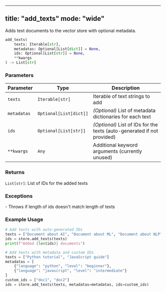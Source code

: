 
---
title: "add_texts"
mode: "wide"
---

Adds text documents to the vector store with optional metadata.

```python
add_texts(
    texts: Iterable[str],
    metadatas: Optional[List[dict]] = None,
    ids: Optional[List[str]] = None,
    **kwargs
) -> List[str]
```

### Parameters

| Parameter | Type | Description |
|-----------|------|-------------|
| `texts` | `Iterable[str]` | Iterable of text strings to add |
| `metadatas` | `Optional[List[dict]]` | _(Optional)_ List of metadata dictionaries for each text |
| `ids` | `Optional[List[str]]` | _(Optional)_ List of IDs for the texts (auto-generated if not provided) |
| `**kwargs` | `Any` | Additional keyword arguments (currently unused) |

### Returns

`List[str]`: List of IDs for the added texts

### Exceptions

<AccordionGroup>
    <Accordion title="ValueError">
        - Throws if length of ids doesn't match length of texts
    </Accordion>
</AccordionGroup>

### Example Usage

```python
# Add texts with auto-generated IDs
texts = ["Document about AI", "Document about ML", "Document about NLP"]
ids = store.add_texts(texts)
print(f"Added {len(ids)} documents")

# Add texts with metadata and custom IDs
texts = ["Python tutorial", "JavaScript guide"]
metadatas = [
    {"language": "python", "level": "beginner"},
    {"language": "javascript", "level": "intermediate"}
]
custom_ids = ["doc1", "doc2"]
ids = store.add_texts(texts, metadatas=metadatas, ids=custom_ids)
```
